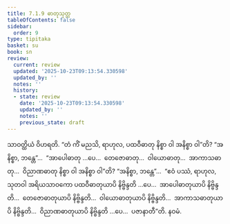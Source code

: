 ```yaml
---
title: 7.1.9 ဓာတုသုတ္တ
tableOfContents: false
sidebar:
  order: 9
type: tipitaka
basket: su
book: sn
review:
  current: review
  updated: '2025-10-23T09:13:54.330598'
  updated_by: ''
  notes: ''
  history:
  - state: review
    date: '2025-10-23T09:13:54.330598'
    updated_by: ''
    notes: ''
    previous_state: draft
---
```



<ReviewStatus review={frontmatter.review} showDetails={true} />

<HypothesisAnnotation frontmatter={frontmatter} />

<DynamicBreadcrumb />

<Division number="196" book="sn" e="ch" v="18" p="307">

<Paragraph number="1130" book="sn">
သာဝတ္ထိယံ ဝိဟရတိ. “တံ ကိံ မညသိ, ရာဟုလ, ပထဝီဓာတု နိစ္စာ ဝါ အနိစ္စာ ဝါ”တိ? “အနိစ္စာ, ဘန္တေ”…  “အာပေါဓာတု …ပေ…  တေဇောဓာတု…  ဝါယောဓာတု…  အာကာသဓာတု…  ဝိညာဏဓာတု နိစ္စာ ဝါ အနိစ္စာ ဝါ”တိ? “အနိစ္စာ, ဘန္တေ”…  “ဧဝံ ပဿံ, ရာဟုလ, သုတဝါ အရိယသာဝကော ပထဝီဓာတုယာပိ နိဗ္ဗိန္ဒတိ …ပေ…  အာပေါဓာတုယာပိ နိဗ္ဗိန္ဒတိ…  တေဇောဓာတုယာပိ နိဗ္ဗိန္ဒတိ…  ဝါယောဓာတုယာပိ နိဗ္ဗိန္ဒတိ…  အာကာသဓာတုယာပိ နိဗ္ဗိန္ဒတိ…  ဝိညာဏဓာတုယာပိ နိဗ္ဗိန္ဒတိ …ပေ…  ပဇာနာတီ”တိ.

</Paragraph>
</Division>

<Paragraph number="1131" type="center" book="sn">
နဝမံ.
</Paragraph>
